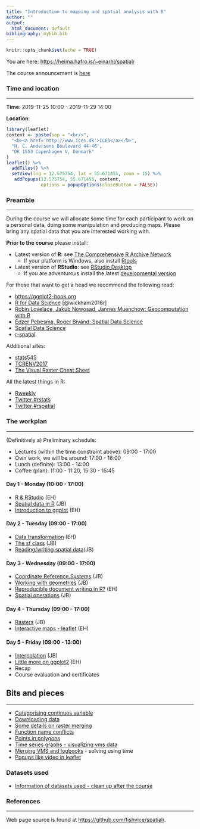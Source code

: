 ```yaml
---
title: "Introduction to mapping and spatial analysis with R"
author: ""
output:
  html_document: default
bibliography: mybib.bib
---
```


```r
knitr::opts_chunk$set(echo = TRUE)
```

You are here: [https://heima.hafro.is/~einarhj/spatialr](https://heima.hafro.is/~einarhj/spatialr)

The course announcement is [here](http://www.ices.dk/news-and-events/Training/Pages/R.aspx)

### Time and location
___

__Time__: 2019-11-25 10:00 - 2019-11-29 14:00


__Location__:
```r
library(leaflet)
content <- paste(sep = "<br/>",
  "<b><a href='http://www.ices.dk'>ICES</a></b>",
  "H. C. Andersens Boulevard 44-46",
  "DK 1553 Copenhagen V, Denmark"
)
leaflet() %>% 
  addTiles() %>% 
  setView(lng = 12.575754, lat = 55.671455, zoom = 15) %>%
   addPopups(12.575754, 55.671455, content,
             options = popupOptions(closeButton = FALSE))
```

### Preamble
___

During the course we will allocate some time for each participant to work on a personal data, doing some manipulation and producing maps.  Please bring any spatial data that you are interested working with. 

**Prior to the course** please install:

* Latest version of __R__: see [The Comprehensive R Archive Network](https://cran.r-project.org/)
    * If your platform is Windows, also install [Rtools](https://cran.r-project.org/bin/windows/Rtools)

* Latest version of __RStudio__: see [RStudio Desktop](https://www.rstudio.com/products/rstudio/download/)
    * If you are adventurous install the latest [developmental version](https://www.rstudio.com/products/rstudio/download/preview)

For those that want to get a head we recommend the following read:

  * [https://ggplot2-book.org](ggplot2: Elegant Graphics for Data Analysis)
  * [R for Data Science](http://r4ds.had.co.nz) [@wickham2016r]
  * [Robin Lovelace, Jakub Nowosad, Jannes Muenchow: Geocomputation with R](https://geocompr.robinlovelace.net)
  * [Edzer Pebesma, Roger Bivand: Spatial Data Science](https://keen-swartz-3146c4.netlify.com)
  * [Spatial Data Science](https://rspatial.org)
  * [r-spatial](https://www.r-spatial.org)

Additional sites:

  * [stats545](https://stat545.com)
  * [TCRENV2017](https://heima.hafro.is/~einarhj/education/tcrenv2017)
  * [The Visual Raster Cheat Sheet](http://rpubs.com/etiennebr/visualraster)

All the latest things in R:

  * [Rweekly](https://rweekly.org)
  * [Twitter #rstats](https://twitter.com/search?q=%23rstats&src=typed_query)
  * [Twitter #rspatial](https://twitter.com/hashtag/rspatial?src=hashtag_click)

### The workplan
___

(Definitively a) Preliminary schedule:

* Lectures (within the time constraint above): 09:00 - 17:00
* Own work, we will be around: 17:00 - 18:00
* Lunch (definite): 13:00 - 14:00
* Coffee (plan): 11:00 - 11:20, 15:30 - 15:45

#### Day 1 - Monday (10:00 - 17:00)

* [R & RStudio](pre_intro.html) (EH)
* [Spatial data in R](pre_spatial_data.html) (JB)
* [Introduction to ggplot](pre_ggplot1.html) (EH)

#### Day 2 - Tuesday (09:00 - 17:00)

* [Data transformation](pre_transformation.html) (EH)
* [The sf class](pre_sf.html) (JB)
* [Reading/writing spatial data](pre_input_output.html)(JB)

#### Day 3 - Wednesday (09:00 - 17:00)

* [Coordinate Reference Systems](pre_crs.html) (JB)
* [Working with geometries](pre_geometric.html) (JB)
* [Reproducible document writing in R?](pre_markdown.html) (EH) 
* [Spatial operations](pre_spatial_ops.html) (JB)


#### Day 4 - Thursday (09:00 - 17:00)

* [Rasters](pre_rasters.html) (JB)
* [Interactive maps - leaflet](pre_interactive.html) (EH)

#### Day 5 - Friday (09:00 - 13:00)

* [Interpolation](pre_interpolation.html) (JB)
* [Little more on ggplot2](pre_ggplot2.html) (EH)
* Recap
* Course evaluation and certificates


## Bits and pieces
___

* [Categorising continuos variable](bit_category.html)
* [Downloading data](bit_download.html)
* [Some details on raster merging](bit_raster.html)
* [Function name conflicts](bit_conflicts.html)
* [Points in polygons](bit_points_in_polygon.html)
* [Time series graphs - visualizing vms data](bit_time_series_graphs.html)
* [Merging VMS and logbooks](bit_logs_and_vms.html) - solving using time
* [Popups like video in leaflet]()

### Datasets used

* [Information of datasets used - clean up after the course](datasets_overview.html)

### References
___

Web page source is found at [https://github.com/fishvice/spatialr](https://github.com/fishvice/spatialr).
